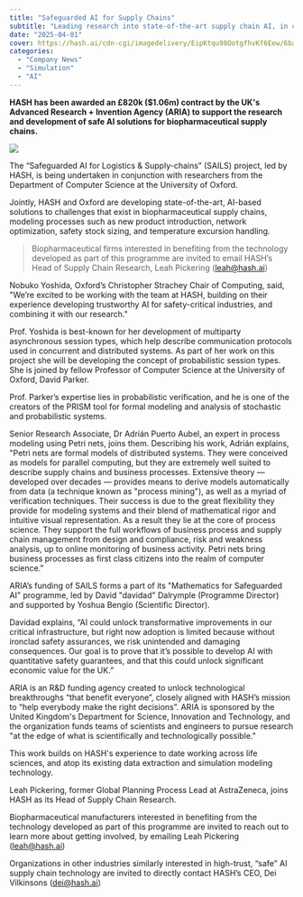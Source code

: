 ```yaml
---
title: "Safeguarded AI for Supply Chains"
subtitle: "Leading research into state-of-the-art supply chain AI, in collaboration with the University of Oxford"
date: "2025-04-01"
cover: https://hash.ai/cdn-cgi/imagedelivery/EipKtqu98OotgfhvKf6Eew/6ba67fb5-a1c2-4c74-3149-71b0f0b9e400/public
categories:
  - "Company News"
  - "Simulation"
  - "AI"
---
```


**HASH has been awarded an £820k ($1.06m) contract by the UK's Advanced Research + Invention Agency (ARIA) to support the research and development of safe AI solutions for biopharmaceutical supply chains.**

![](https://hash.ai/cdn-cgi/imagedelivery/EipKtqu98OotgfhvKf6Eew/5a9ca3b1-8796-457d-9aec-2546fa184300/public)

The “Safeguarded AI for Logistics & Supply-chains” (SAILS) project, led by HASH, is being undertaken in conjunction with researchers from the Department of Computer Science at the University of Oxford.

Jointly, HASH and Oxford are developing state-of-the-art, AI-based solutions to challenges that exist in biopharmaceutical supply chains, modeling processes such as new product introduction, network optimization, safety stock sizing, and temperature excursion handling.

> Biopharmaceutical firms interested in benefiting from the technology developed as part of this programme are invited to email HASH’s Head of Supply Chain Research, Leah Pickering ([leah@hash.ai](mailto:leah@hash.ai)) 

Nobuko Yoshida, Oxford’s Christopher Strachey Chair of Computing, said, "We’re excited to be working with the team at HASH, building on their experience developing trustworthy AI for safety-critical industries, and combining it with our research."

Prof. Yoshida is best-known for her development of multiparty asynchronous session types, which help describe communication protocols used in concurrent and distributed systems. As part of her work on this project she will be developing the concept of probabilistic session types. She is joined by fellow Professor of Computer Science at the University of Oxford, David Parker.

Prof. Parker’s expertise lies in probabilistic verification, and he is one of the creators of the PRISM tool for formal modeling and analysis of stochastic and probabilistic systems.

Senior Research Associate, Dr Adrián Puerto Aubel, an expert in process modeling using Petri nets, joins them. Describing his work, Adrián explains, "Petri nets are formal models of distributed systems. They were conceived as models for parallel computing, but they are extremely well suited to describe supply chains and business processes. Extensive theory — developed over decades — provides means to derive models automatically from data (a technique known as "process mining"), as well as a myriad of verification techniques. Their success is due to the great flexibility they provide for modeling systems and their blend of mathematical rigor and intuitive visual representation. As a result they lie at the core of process science. They support the full workflows of business process and supply chain management from design and compliance, risk and weakness analysis, up to online monitoring of business activity. Petri nets bring business processes as first class citizens into the realm of computer science."

ARIA’s funding of SAILS forms a part of its "Mathematics for Safeguarded AI" programme, led by David "davidad" Dalrymple (Programme Director) and supported by Yoshua Bengio (Scientific Director).

Davidad explains, “AI could unlock transformative improvements in our critical infrastructure, but right now adoption is limited because without ironclad safety assurances, we risk unintended and damaging consequences. Our goal is to prove that it’s possible to develop AI with quantitative safety guarantees, and that this could unlock significant economic value for the UK.”

ARIA is an R&D funding agency created to unlock technological breakthroughs “that benefit everyone”, closely aligned with HASH’s mission to “help everybody make the right decisions”. ARIA is sponsored by the United Kingdom's Department for Science, Innovation and Technology, and the organization funds teams of scientists and engineers to pursue research "at the edge of what is scientifically and technologically possible."

This work builds on HASH's experience to date working across life sciences, and atop its existing data extraction and simulation modeling technology.

Leah Pickering, former Global Planning Process Lead at AstraZeneca, joins HASH as its Head of Supply Chain Research.

Biopharmaceutical manufacturers interested in benefiting from the technology developed as part of this programme are invited to reach out to learn more about getting involved, by emailing Leah Pickering ([leah@hash.ai](mailto:leah@hash.ai))

Organizations in other industries similarly interested in high-trust, “safe” AI supply chain technology are invited to directly contact HASH’s CEO, Dei Vilkinsons ([dei@hash.ai](mailto:dei@hash.ai))
